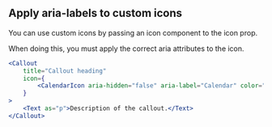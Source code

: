 ## Apply aria-labels to custom icons

You can use custom icons by passing an icon component to the icon prop.

When doing this, you must apply the correct aria attributes to the icon.

```jsx
<Callout
	title="Callout heading"
	icon={
		<CalendarIcon aria-hidden="false" aria-label="Calendar" color="border" />
	}
>
	<Text as="p">Description of the callout.</Text>
</Callout>
```

